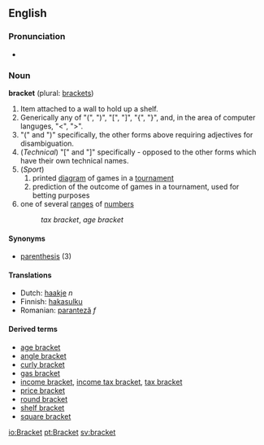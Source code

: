 ==English=={{Punctuation marks}}
===Pronunciation===
*{{audio|en-us-bracket.ogg|Audio (US)}}

===Noun===
'''bracket''' (plural: [[brackets]])

#Item attached to a wall to hold up a shelf.
#Generically any of "(", ")", "[", "]", "{", "}", and, in the area of computer languges, "<", ">".
#"(" and ")" specifically, the other forms above requiring adjectives for disambiguation.
#(''Technical'') "[" and "]" specifically - opposed to the other forms which have their own technical names.
#(''Sport'')
##printed [[diagram]] of games in a [[tournament]]
##prediction of the outcome of games in a tournament, used for betting purposes
#one of several [[range]]s of [[number]]s
#:''tax bracket'', ''age bracket''

====Synonyms====
*[[parenthesis]] (3)

====Translations====
*Dutch: [[haakje]] ''n''
*Finnish: [[hakasulku]]
*Romanian: [[paranteză]] ''f''

====Derived terms====
*[[age bracket]]
*[[angle bracket]]
*[[curly bracket]]
*[[gas bracket]]
*[[income bracket]], [[income tax bracket]], [[tax bracket]]
*[[price bracket]]
*[[round bracket]]
*[[shelf bracket]]
*[[square bracket]]

[[io:Bracket]]
[[pt:Bracket]]
[[sv:bracket]]